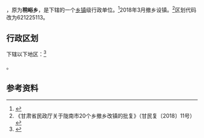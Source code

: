 {{中国乡级行政区|62/12/25/206/000}}

'''{{PAGENAMEBASE}}'''，原为'''稍峪乡'''，是{{PRC admin/fullname|62/12/25/206/000|3}}下辖的一个[[乡镇|乡镇]]级行政单位。<ref>{{PRC admin/ref sgc|{{PRC admin/parent|62/12/25/206/000}}}}</ref>2018年3月撤乡设镇。<ref>《甘肃省民政厅关于陇南市20个乡撤乡改镇的批复》（甘民复〔2018〕11号）</ref>区划代码改为621225113。

== 行政区划 ==
{{PAGENAMEBASE}}下辖以下地区：<ref>{{PRC admin/ref sgc|62/12/25/206/000}}</ref>

{{PRC admin/children|62/12/25/206/000}}。

== 参考资料 ==

{{reflist}}

{{行政区划小作品}}
{{PRC admin/navcat|62/12/25/206/000}}